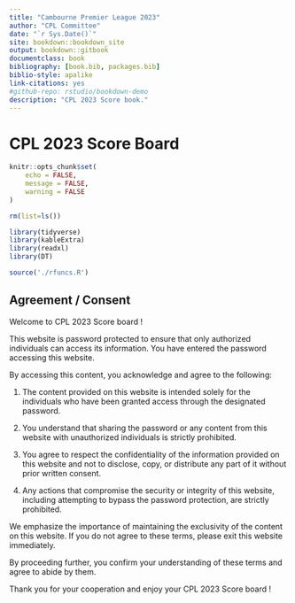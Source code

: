 ```yaml
--- 
title: "Cambourne Premier League 2023"
author: "CPL Committee"
date: "`r Sys.Date()`"
site: bookdown::bookdown_site
output: bookdown::gitbook
documentclass: book
bibliography: [book.bib, packages.bib]
biblio-style: apalike
link-citations: yes
#github-repo: rstudio/bookdown-demo
description: "CPL 2023 Score book."
---
```


# CPL 2023 Score Board {-}

```r
knitr::opts_chunk$set(
	echo = FALSE,
	message = FALSE,
	warning = FALSE
)
```

```r
rm(list=ls())
```

```r
library(tidyverse)
library(kableExtra)
library(readxl)
library(DT)
```

```r
source('./rfuncs.R')
```

## Agreement / Consent {-#consent}


Welcome to CPL 2023 Score board ! 

This website is password protected to ensure that only authorized individuals can access its information. You have entered the password accessing this website. 

By accessing this content, you acknowledge and agree to the following:

  1. The content provided on this website is intended solely for the individuals who have been granted access through the designated password.
  
  2. You understand that sharing the password or any content from this website with unauthorized individuals is strictly prohibited.
  
  3. You agree to respect the confidentiality of the information provided on this website and not to disclose, copy, or distribute any part of it without prior written consent.
  
  4. Any actions that compromise the security or integrity of this website, including attempting to bypass the password protection, are strictly prohibited.

We emphasize the importance of maintaining the exclusivity of the content on this website. If you do not agree to these terms, please exit this website immediately.

By proceeding further, you confirm your understanding of these terms and agree to abide by them.   

Thank you for your cooperation and enjoy your CPL 2023 Score board !

